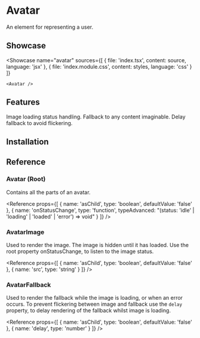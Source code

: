 
# Avatar

An element for representing a user.

## Showcase

<Showcase
	name="avatar"
	sources={[
		{ file: 'index.tsx', content: source, language: 'jsx' },
		{ file: 'index.module.css', content: styles, language: 'css' }
	]}
>
	<Avatar />
</Showcase>

## Features

<Features>
	<Feature>Image loading status handling.</Feature>
	<Feature>Fallback to any content imaginable.</Feature>
	<Feature>Delay fallback to avoid flickering.</Feature>
</Features>

## Installation

<Installation name="avatar" />

## Reference

### Avatar (Root)

Contains all the parts of an avatar.

<Reference
	props={[
		{ name: 'asChild', type: 'boolean', defaultValue: 'false' },
		{
			name: 'onStatusChange',
			type: 'function',
			typeAdvanced:
				"(status: 'idle' | 'loading' | 'loaded' | 'error') => void"
		}
	]}
/>

### AvatarImage

Used to render the image. The image is hidden until it has loaded. Use the root property onStatusChange, to listen to the image status.

<Reference
	props={[
		{ name: 'asChild', type: 'boolean', defaultValue: 'false' },
		{ name: 'src', type: 'string' }
	]}
/>

### AvatarFallback

Used to render the fallback while the image is loading, or when an error occurs. To prevent flickering between image and fallback use the `delay` property, to delay rendering of the fallback whilst image is loading.

<Reference
	props={[
		{ name: 'asChild', type: 'boolean', defaultValue: 'false' },
		{ name: 'delay', type: 'number' }
	]}
/>
